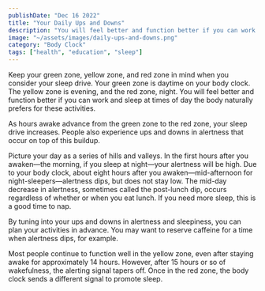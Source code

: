 ```yaml
---
publishDate: "Dec 16 2022"
title: "Your Daily Ups and Downs"
description: "You will feel better and function better if you can work and sleep at times of day the body naturally prefers for these activities."
image: "~/assets/images/daily-ups-and-downs.png"
category: "Body Clock"
tags: ["health", "education", "sleep"]
---
```


Keep your green zone, yellow zone, and red zone in mind when you consider your sleep drive. Your green zone is daytime on your body clock. The yellow zone is evening, and the red zone, night. You will feel better and function better if you can work and sleep at times of day the body naturally prefers for these activities.

As hours awake advance from the green zone to the red zone, your sleep drive increases. People also experience ups and downs in alertness that occur on top of this buildup.

Picture your day as a series of hills and valleys. In the first hours after you awaken—the morning, if you sleep at night—your alertness will be high. Due to your body clock, about eight hours after you awaken—mid-afternoon for night-sleepers—alertness dips, but does not stay low. The mid-day decrease in alertness, sometimes called the post-lunch dip, occurs regardless of whether or when you eat lunch. If you need more sleep, this is a good time to nap.

By tuning into your ups and downs in alertness and sleepiness, you can plan your activities in advance. You may want to reserve caffeine for a time when alertness dips, for example.

Most people continue to function well in the yellow zone, even after staying awake for approximately 14 hours. However, after 15 hours or so of wakefulness, the alerting signal tapers off. Once in the red zone, the body clock sends a different signal to promote sleep.